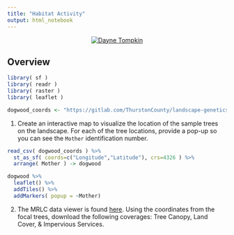 ```yaml
---
title: "Habitat Activity"
output: html_notebook
---
```


<center>
[![Dayne Tompkin](https://unsplash.com/photos/Sk-C-om9Jz8/download?force=true&w=640)](https://unsplash.com/photos/Sk-C-om9Jz8?utm_source=unsplash&utm_medium=referral&utm_content=creditShareLink)
</center>

## Overview




```r
library( sf )
library( readr )
library( raster )
library( leaflet ) 
```





```r
dogwood_coords <- "https://gitlab.com/ThurstonCounty/landscape-genetics-workshop/-/raw/master/data/DogwoodUrban.csv"


```



1. Create an interactive map to visualize the location of the sample trees on the landscape.  For each of the tree locations, provide a pop-up so you can see the `Mother` identification number.

```r
read_csv( dogwood_coords ) %>%
  st_as_sf( coords=c("Longitude","Latitude"), crs=4326 ) %>%
  arrange( Mother ) -> dogwood

dogwood %>%
  leaflet() %>%
  addTiles() %>%
  addMarkers( popup = ~Mother)

```




2. The MRLC data viewer is found [here](https://www.mrlc.gov/viewer/).  Using the coordinates from the focal trees, download the following coverages: Tree Canopy, Land Cover, & Impervious Services.




















